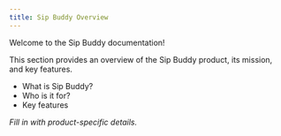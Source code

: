 ```yaml
---
title: Sip Buddy Overview
---
```


Welcome to the Sip Buddy documentation!

This section provides an overview of the Sip Buddy product, its mission, and key features.

- What is Sip Buddy?
- Who is it for?
- Key features

_Fill in with product-specific details._ 
